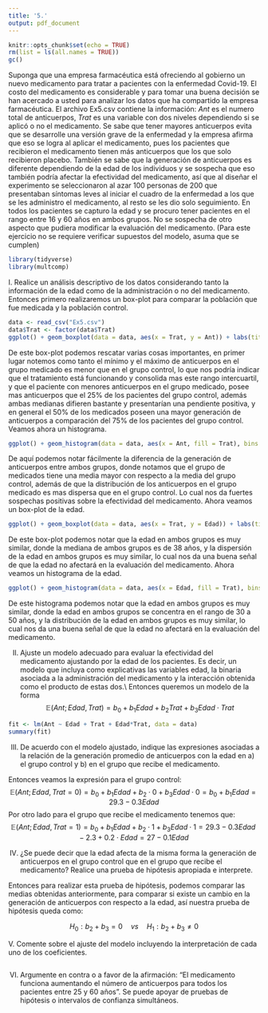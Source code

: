 ```yaml
---
title: '5.'
output: pdf_document
---
```


```r
knitr::opts_chunk$set(echo = TRUE)
rm(list = ls(all.names = TRUE))
gc()
```

Suponga que una empresa farmacéutica está ofreciendo al gobierno un nuevo medicamento para tratar a pacientes con la enfermedad Covid-19. El costo del medicamento es considerable y para tomar una buena decisión se han acercado a usted para analizar los datos que ha compartido la empresa farmacéutica. El archivo Ex5.csv contiene la información: $Ant$ es el numero total de anticuerpos, $Trat$ es una variable con dos niveles dependiendo si se aplicó o no el medicamento. Se sabe que tener mayores anticuerpos evita que se desarrolle una versión grave de la enfermedad y la empresa afirma que eso se logra al aplicar el medicamento, pues los pacientes que recibieron el medicamento tienen más anticuerpos que los que solo recibieron placebo. También se sabe que la generación de anticuerpos es diferente dependiendo de la edad de los individuos y se sospecha que eso también podría afectar la efectividad del medicamento, así que al diseñar el experimento se seleccionaron al azar 100 personas de 200 que presentaban síntomas leves al iniciar el cuadro de la enfermedad a los que se les administro el medicamento, al resto se les dio solo seguimiento. En todos los pacientes se capturo la edad y se procuro tener pacientes en el rango entre 16 y 60 años en ambos grupos. No se sospecha de otro aspecto que pudiera modificar la evaluación del medicamento. (Para este ejercicio no se requiere verificar supuestos del modelo, asuma que se cumplen)

```r
library(tidyverse)
library(multcomp)
```

I. Realice un análisis descriptivo de los datos considerando tanto la información de la edad como de la administración o no del medicamento. Entonces primero realizaremos un box-plot para comparar la población que fue medicada y la población control.

```r
data <- read_csv("Ex5.csv")
data$Trat <- factor(data$Trat)
ggplot() + geom_boxplot(data = data, aes(x = Trat, y = Ant)) + labs(title = "Boxplot de la generación de anticuerpos por grupo", x = "Grupo", y = "Generación de anticuerpos")

```

De este box-plot podemos rescatar varias cosas importantes, en primer lugar notemos como tanto el mínimo y el máximo de anticuerpos en el grupo medicado es menor que en el grupo control, lo que nos podría indicar que el tratamiento está funcionando y consolida mas este rango intercuartil, y que el paciente con menores anticuerpos en el grupo medicado, posee mas anticuerpos que el 25% de los pacientes del grupo control, además ambas medianas difieren bastante y presentarían una pendiente positiva, y en general el 50% de los medicados poseen una mayor generación de anticuerpos a comparación del 75% de los pacientes del grupo control. Veamos ahora un histograma.

```r
ggplot() + geom_histogram(data = data, aes(x = Ant, fill = Trat), bins = 30) + labs(title = "Histograma de la generación de anticuerpos por grupo", x = "Generación de anticuerpos", y = "Frecuencia")

```

De aquí podemos notar fácilmente la diferencia de la generación de anticuerpos entre ambos grupos, donde notamos que el grupo de medicados tiene una media mayor con respecto a la media del grupo control, además de que la distribución de los anticuerpos en el grupo medicado es mas dispersa que en el grupo control. Lo cual nos da fuertes sospechas positivas sobre la efectividad del medicamento. Ahora veamos un box-plot de la edad.

```r
ggplot() + geom_boxplot(data = data, aes(x = Trat, y = Edad)) + labs(title = "Boxplot de la edad por grupo", x = "Grupo", y = "Edad")

```

De este box-plot podemos notar que la edad en ambos grupos es muy similar, donde la mediana de ambos grupos es de 38 años, y la dispersión de la edad en ambos grupos es muy similar, lo cual nos da una buena señal de que la edad no afectará en la evaluación del medicamento. Ahora veamos un histograma de la edad.

```r
ggplot() + geom_histogram(data = data, aes(x = Edad, fill = Trat), bins = 30) + labs(title = "Histograma de la edad por grupo", x = "Edad", y = "Frecuencia")
```

De este histograma podemos notar que la edad en ambos grupos es muy similar, donde la edad en ambos grupos se concentra en el rango de 30 a 50 años, y la distribución de la edad en ambos grupos es muy similar, lo cual nos da una buena señal de que la edad no afectará en la evaluación del medicamento.

II. Ajuste un modelo adecuado para evaluar la efectividad del medicamento ajustando por la edad de los pacientes. Es decir, un modelo que incluya como explicativas las variables edad, la binaria asociada a la administración del medicamento y la interacción obtenida como el producto de estas dos.\\
Entonces queremos un modelo de la forma 
$$
\mathbb{E}(Ant; Edad,Trat) = b_0 + b_1 Edad + b_2 Trat + b_3Edad \cdot Trat 
$$

```r
fit <- lm(Ant ~ Edad + Trat + Edad*Trat, data = data)
summary(fit)
```


III. De acuerdo con el modelo ajustado, indique las expresiones asociadas a la relación de la generación promedio de anticuerpos con la edad en a) el grupo control y b) en el grupo que recibe el medicamento.

Entonces veamos la expresión para el grupo control:
$$
\mathbb{E}(Ant; Edad,Trat = 0) = b_0 + b_1 Edad + b_2 \cdot 0 + b_3Edad \cdot 0 = b_0 + b_1 Edad = 29.3 - 0.3 Edad
$$
Por otro lado para el grupo que recibe el medicamento tenemos que:
$$
\mathbb{E}(Ant; Edad,Trat = 1) = b_0 + b_1 Edad + b_2 \cdot 1 + b_3Edad \cdot 1 = 29.3 - 0.3 Edad - 2.3 + 0.2 \cdot Edad = 27 - 0.1 Edad
$$

IV. ¿Se puede decir que la edad afecta de la misma forma la generación de anticuerpos en el grupo control que en el grupo que recibe el medicamento? Realice una prueba de hipótesis apropiada e interprete.

Entonces para realizar esta prueba de hipótesis, podemos comparar las medias obtenidas anteriormente, para comparar si existe un cambio en la generación de anticuerpos con respecto a la edad, así nuestra prueba de hipótesis queda como:

$$
H_0: b_2 + b_3 = 0 \quad vs \quad H_1: b_2 + b_3 \neq 0
$$

V. Comente sobre el ajuste del modelo incluyendo la interpretación de cada uno de los coeficientes.

```r

```


VI. Argumente en contra o a favor de la afirmación: "El medicamento funciona aumentando el número de anticuerpos para todos los pacientes entre 25 y 60 años". Se puede apoyar de pruebas de hipótesis o intervalos de confianza simultáneos.

```r

```

